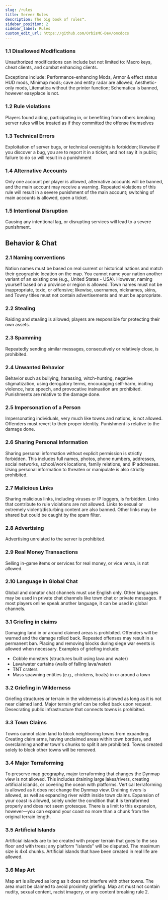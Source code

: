 ```yaml
---
slug: /rules
title: Server Rules
description: The big book of rules™.
sidebar_position: 2
sidebar_label: Rules
custom_edit_url: https://github.com/OrbisMC-Dev/omcdocs
---
```


### 1.1 Disallowed Modifications
Unauthorized modifications can include but not limited to:
Macro keys, cheat clients, and combat enhancing clients.

Exceptions include:
Performance-enhancing Mods,
Armor & effect status HUD mods,
Minimap mods; cave and entity radar are allowed,
Aesthetic-only mods,
Litematica without the printer function; Schematica is banned, however easyplace is not.

### 1.2 Rule violations
Players found aiding, participating in, or benefiting from others breaking server rules will be treated as if they committed the offense themselves

### 1.3 Technical Errors
Exploitation of server bugs, or technical oversights is forbidden; likewise if you discover a bug, you are to report it in a ticket, and not say it in public; failure to do so will result in a punishment

### 1.4 Alternative Accounts
Only one account per player is allowed, alternative accounts will be banned, and the main account may receive a warning. Repeated violations of this rule will result in a severe punishment of the main account; switching of main accounts is allowed, open a ticket.

### 1.5 Intentional Disruption
Causing any intentional lag, or disrupting services will lead to a severe punishment.

## Behavior & Chat
### 2.1 Naming conventions
Nation names must be based on real current or historical nations and match their geographic location on the map. You cannot name your nation another variant of an existing one (e.g., United States - USA). However, naming yourself based on a province or region is allowed. Town names must not be inappropriate, toxic, or offensive; likewise, usernames, nicknames, skins, and Towny titles must not contain advertisements and must be appropriate.

### 2.2 Stealing
Raiding and stealing is allowed; players are responsible for protecting their own assets.

### 2.3 Spamming
Repeatedly sending similar messages, consecutively or relatively close, is prohibited.

### 2.4 Unwanted Behavior
Behavior such as bullying, harassing, witch-hunting, negative stigmatization, using derogatory terms, encouraging self-harm, inciting violence, hate speech, and provocative insinuation are prohibited. Punishments are relative to the damage done.

### 2.5 Impersonation of a Person
Impersonating individuals, very much like towns and nations, is not allowed. Offenders must revert to their proper identity. Punishment is relative to the damage done.

### 2.6 Sharing Personal Information
Sharing personal information without explicit permission is strictly forbidden. This includes full names, photos, phone numbers, addresses, social networks, school/work locations, family relations, and IP addresses. Using personal information to threaten or manipulate is also strictly prohibited.

### 2.7 Malicious Links
Sharing malicious links, including viruses or IP loggers, is forbidden. Links that contribute to rule violations are not allowed. Links to sexual or extremely violent/disturbing content are also banned. Other links may be shared but could be caught by the spam filter.

### 2.8 Advertising
Advertising unrelated to the server is prohibited.

### 2.9 Real Money Transactions
Selling in-game items or services for real money, or vice versa, is not allowed.

### 2.10 Language in Global Chat
Global and donator chat channels must use English only. Other languages may be used in private chat channels like town chat or private messages. If most players online speak another language, it can be used in global channels.

### 3.1 Griefing in claims
Damaging land in or around claimed areas is prohibited. Offenders will be warned and the damage rolled back. Repeated offenses may result in a permanent ban. Placing and removing blocks during siege war events is allowed when necessary. Examples of griefing include:

- Cobble monsters (structures built using lava and water)
- Lava/water curtains (walls of falling lava/water)
- TNT craters
- Mass spawning entities (e.g., chickens, boats) in or around a town

### 3.2 Griefing in Wilderness
Griefing structures or terrain in the wilderness is allowed as long as it is not near claimed land. Major terrain grief can be rolled back upon request. Desecrating public infrastructure that connects towns is prohibited.

### 3.3 Town Claims
Towns cannot claim land to block neighboring towns from expanding. Creating claim arms, having unclaimed areas within town borders, and overclaiming another town's chunks to split it are prohibited. Towns created solely to block other towns will be removed.

### 3.4 Major Terraforming
To preserve map geography, major terraforming that changes the Dynmap view is not allowed. This includes draining large lakes/rivers, creating artificial islands, or covering the ocean with platforms. Vertical terraforming is allowed as it does not change the Dynmap view. Draining rivers is allowed, as well as expanding river width inside town claims. Expansion of your coast is allowed, solely under the condition that it is terraformed properly and does not seem grotesque. There is a limit to this expansion, however—you can expand your coast no more than a chunk from the original terrain length.

### 3.5 Artificial Islands
Artificial islands are to be created with proper terrain that goes to the sea floor and with trees; any platform "islands" will be disputed. The maximum size is 4x4 chunks. Artificial islands that have been created in real life are allowed.

### 3.6 Map Art
Map art is allowed as long as it does not interfere with other towns. The area must be claimed to avoid proximity griefing. Map art must not contain nudity, sexual content, racist imagery, or any content breaking rule 2.